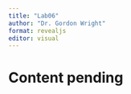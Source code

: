 ```yaml
---
title: "Lab06"
author: "Dr. Gordon Wright"
format: revealjs
editor: visual
---
```


# Content pending
